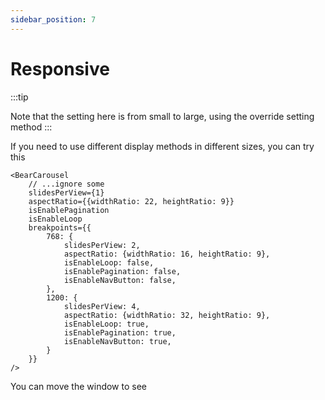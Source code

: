 ```yaml
---
sidebar_position: 7
---
```




# Responsive

:::tip

Note that the setting here is from small to large, using the override setting method
:::

If you need to use different display methods in different sizes, you can try this

```tsx
<BearCarousel 
    // ...ignore some 
    slidesPerView={1}
    aspectRatio={{widthRatio: 22, heightRatio: 9}}
    isEnablePagination
    isEnableLoop
    breakpoints={{
        768: {
            slidesPerView: 2,
            aspectRatio: {widthRatio: 16, heightRatio: 9},
            isEnableLoop: false,
            isEnablePagination: false,
            isEnableNavButton: false,
        },
        1200: {
            slidesPerView: 4,
            aspectRatio: {widthRatio: 32, heightRatio: 9},
            isEnableLoop: true,
            isEnablePagination: true,
            isEnableNavButton: true,
        }
    }}
/>
```

You can move the window to see

<Carousel/>
